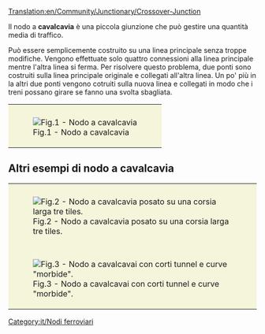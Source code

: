 [[Translation:en/Community/Junctionary/Crossover-Junction]]

{{it/Nodi ferroviari}}

Il nodo a '''cavalcavia''' è una piccola giunzione che può gestire una quantità media di traffico. 
{{it/Requisiti nodo|<!--1-->Poco costoso
|<!-- 2 -->2
|<!-- 3 -->2
|<!-- 4 -->1
|<!-- 5 -->1
|<!-- 6 -->0
|<!-- 7 -->0
|<!-- 8 -->1
|<!-- 9 -->1
|<!-- 10 -->0
|<!-- 11 -->2
|<!-- 12 -->0
|<!-- 13 -->
|<!-- 14 -->I treni guasti bloccano massimo due binari.
|<!-- 15 -->

'''Pro'''
* Possono gestire una media quantità di traffico.
* I treni non ci mettono molto a passare.
* Non molto difficile da ricordare.
* Relativamente piccolo.
* Una delle linee principali è a malapena disturbata.

'''Contro'''
* È possibile che un treno debba salire due volte su un ponte.
* Può essere piuttosto costoso.
* Molti giri stretti, a seconda di quanto è grande la giunzione è costruita. Le velocità del treno sono limitate sulla parte migliore della giunzione quando è piccola come nella Fig. 1.
* I treni rallentano quando superano i ponti.
* I treni che viaggiano da sud-est non sono in grado di uscire a nord-est.
* I treni che viaggiano da nord-est non sono in grado di uscire a nord-ovest.

<!-- 

Legenda numeri: 1 Costo; 2 Difficoltà di costruzione; 3 Tunnel; 4 Ponti; 5 Curve; 6 Dislivelli; 
7 Bivi; 8 Percorso diretto; 9 Percorsi naturali; 10 Stallo; 11 Rotatoria; 12 Segnale; 13 lasciare vuoto; 14 Guasti ; 15 Lista;

Per spiegazioni dettagliate sulla compilazione clicca sul titolo del template.
 -->
}}

Può essere semplicemente costruito su una linea principale senza troppe modifiche. Vengono effettuate solo quattro connessioni alla linea principale mentre l'altra linea si ferma. Per risolvere questo problema, due ponti sono costruiti sulla linea principale originale e collegati all'altra linea. Un po' più in la altri due ponti vengono cotruiti sulla nuova linea e collegati in modo che i treni possano girare se fanno una svolta sbagliata.

{|style="border: 0px; margin: 5px auto 25px auto;"
|style="padding: 10px 10px 5px; 10px; background-color: #F5F5DC;"|[[File:en/Cjunction.png|center|frame|Fig.1 - Nodo a cavalcavia]]
|}

==Altri esempi di nodo a cavalcavia==

{|style="border: 0px; margin: 5px auto 25px auto; Border-collapse: separate;" cellspacing="10"
|style="padding: 10px 10px 5px; 10px; background-color: #F5F5DC;"|[[File:en/Train-junction-4-crossover-3wide.png|center|frame|Fig.2 - Nodo a cavalcavia posato su una corsia larga tre tiles.]]
|-
|style="padding: 10px 10px 5px; 10px; background-color: #F5F5DC;"|[[File:en/Crossover-junction-half-wide.png|center|frame|Fig.3 - Nodo a cavalcavai con corti tunnel e curve "morbide".]]
|}

[[Category:it/Nodi ferroviari]]